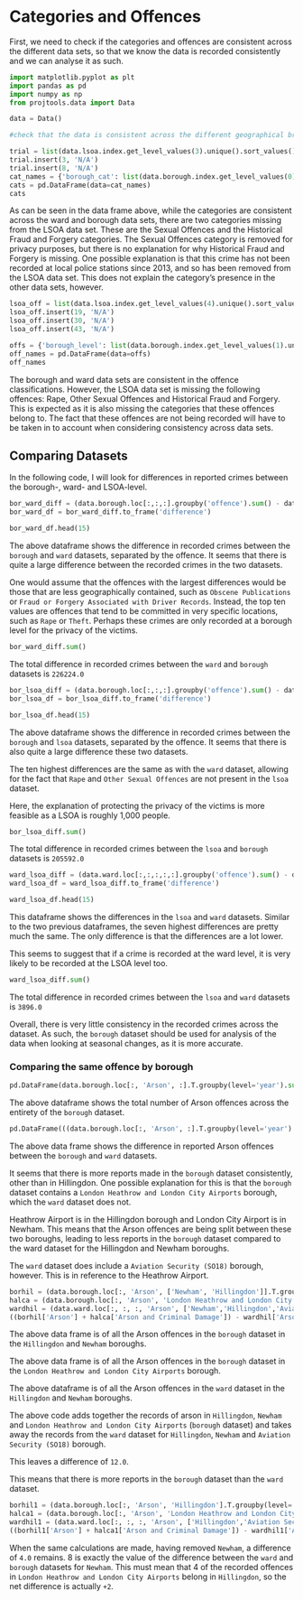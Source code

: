 # Categories and Offences
First, we need to check if the categories and offences are consistent across the different data sets, so that we know the data is recorded consistently and we can analyse it as such.
```python
import matplotlib.pyplot as plt
import pandas as pd
import numpy as np
from projtools.data import Data

data = Data()

#check that the data is consistent across the different geographical breakdowns
```

```python
trial = list(data.lsoa.index.get_level_values(3).unique().sort_values())
trial.insert(3, 'N/A')
trial.insert(8, 'N/A')
cat_names = {'borough_cat': list(data.borough.index.get_level_values(0).unique().sort_values()), 'ward_cat': list(data.ward.index.get_level_values(2).unique().sort_values()), 'LSOA_cat': trial}
cats = pd.DataFrame(data=cat_names)
cats
```

As can be seen in the data frame above, while the categories are consistent across the ward and borough data sets, there are two categories missing from the LSOA data set. These are the Sexual Offences and the Historical Fraud and Forgery categories. The Sexual Offences category is removed for privacy purposes, but there is no explanation for why Historical Fraud and Forgery is missing. One possible explanation is that this crime has not been recorded at local police stations since 2013, and so has been removed from the LSOA data set. This does not explain the category's presence in the other data sets, however.

```python
lsoa_off = list(data.lsoa.index.get_level_values(4).unique().sort_values())
lsoa_off.insert(19, 'N/A')
lsoa_off.insert(30, 'N/A')
lsoa_off.insert(43, 'N/A')

offs = {'borough_level': list(data.borough.index.get_level_values(1).unique().sort_values()), 'ward_level': list(data.ward.index.get_level_values(3).unique().sort_values()), 'lsoa_level':lsoa_off}
off_names = pd.DataFrame(data=offs)
off_names
```

The borough and ward data sets are consistent in the offence classifications. However, the LSOA data set is missing the following offences: Rape, Other Sexual Offences and Historical Fraud and Forgery. This is expected as it is also missing the categories that these offences belong to. The fact that these offences are not being recorded will have to be taken in to account when considering consistency across data sets.


## Comparing Datasets

In the following code, I will look for differences in reported crimes between the borough-, ward- and LSOA-level.

```python
bor_ward_diff = (data.borough.loc[:,:,:].groupby('offence').sum() - data.ward.loc[:,:,:,:,:].groupby('offence').sum()).T.sum().sort_values(ascending = False)
bor_ward_df = bor_ward_diff.to_frame('difference')

bor_ward_df.head(15)
```

The above dataframe shows the difference in recorded crimes between the `borough` and `ward` datasets, separated by the offence. It seems that there is quite a large difference between the recorded crimes in the two datasets.

One would assume that the offences with the largest differences would be those that are less geographically contained, such as `Obscene Publications` or `Fraud or Forgery Associated with Driver Records`. Instead, the top ten values are offences that tend to be committed in very specific locations, such as `Rape` or `Theft`. Perhaps these crimes are only recorded at a borough level for the privacy of the victims.

```python
bor_ward_diff.sum()
```

The total difference in recorded crimes between the `ward` and `borough` datasets is `226224.0`

```python
bor_lsoa_diff = (data.borough.loc[:,:,:].groupby('offence').sum() - data.lsoa.loc[:,:,:,:,:].groupby('offence').sum()).T.sum().sort_values(ascending = False)
bor_lsoa_df = bor_lsoa_diff.to_frame('difference')

bor_lsoa_df.head(15)
```

The above dataframe shows the difference in recorded crimes between the `borough` and `lsoa` datasets, separated by the offence. It seems that there is also quite a large difference these two datasets.

The ten highest differences are the same as with the `ward` dataset, allowing for the fact that `Rape` and `Other Sexual Offences` are not present in the `lsoa` dataset.

Here, the explanation of protecting the privacy of the victims is more feasible as a LSOA is roughly 1,000 people.

```python
bor_lsoa_diff.sum()
```

The total difference in recorded crimes between the `lsoa` and `borough` datasets is `205592.0`

```python
ward_lsoa_diff = (data.ward.loc[:,:,:,:,:].groupby('offence').sum() - data.lsoa.loc[:,:,:,:,:].groupby('offence').sum()).T.sum().sort_values(ascending = False)
ward_lsoa_df = ward_lsoa_diff.to_frame('difference')

ward_lsoa_df.head(15)
```

This dataframe shows the differences in the `lsoa` and `ward` datasets. Similar to the two previous dataframes, the seven highest differences are pretty much the same. The only difference is that the differences are a lot lower.

This seems to suggest that if a crime is recorded at the ward level, it is very likely to be recorded at the LSOA level too.

```python
ward_lsoa_diff.sum()
```

The total difference in recorded crimes between the `lsoa` and `ward` datasets is `3896.0`


Overall, there is very little consistency in the recorded crimes across the dataset. As such, the `borough` dataset should be used for analysis of the data when looking at seasonal changes, as it is more accurate.


### Comparing the same offence by borough

```python
pd.DataFrame(data.borough.loc[:, 'Arson', :].T.groupby(level='year').sum().sum())
```

The above dataframe shows the total number of Arson offences across the entirety of the `borough` dataset.

```python
pd.DataFrame(((data.borough.loc[:, 'Arson', :].T.groupby(level='year').sum().sum()) - (data.ward.loc[:, :, :, 'Arson', :].groupby(level=[3]).sum().T.sum())).sort_values(ascending=False))
```

The above data frame shows the difference in reported Arson offences between the `borough` and `ward` datasets.

It seems that there is more reports made in the `borough` dataset consistently, other than in Hillingdon. One possible explanation for this is that the `borough` dataset contains a `London Heathrow and London City Airports` borough, which the `ward` dataset does not.

Heathrow Airport is in the Hillingdon borough and London City Airport is in Newham. This means that the Arson offences are being split between these two boroughs, leading to less reports in the `borough` dataset compared to the ward dataset for the Hillingdon and Newham boroughs.

The `ward` dataset does include a `Aviation Security (SO18)` borough, however. This is in reference to the Heathrow Airport.

```python
borhil = (data.borough.loc[:, 'Arson', ['Newham', 'Hillingdon']].T.groupby(level='year').sum().T.sum()).to_frame('Arson')
halca = (data.borough.loc[:, 'Arson', 'London Heathrow and London City Airports'].T.groupby(level='year').sum())
wardhil = (data.ward.loc[:, :, :, 'Arson', ['Newham','Hillingdon','Aviation Security (SO18)']].sum().T.groupby(level='year').sum()).to_frame('Arson Offences')
((borhil['Arson'] + halca['Arson and Criminal Damage']) - wardhil['Arson Offences']).sum()
```

The above data frame is of all the Arson offences in the `borough` dataset in the `Hillingdon` and `Newham` boroughs.


The above data frame is of all the Arson offences in the `borough` dataset in the `London Heathrow and London City Airports` borough.


The above dataframe is of all the Arson offences in the `ward` dataset in the `Hillingdon` and `Newham` boroughs.


The above code adds together the records of arson in `Hillingdon`, `Newham` and `London Heathrow and London City Airports` (`borough` dataset) and takes away the records from the `ward` dataset for `Hillingdon`, `Newham` and `Aviation Security (SO18)` borough.

This leaves a difference of `12.0`.

This means that there is more reports in the `borough` dataset than the `ward` dataset.

```python
borhil1 = (data.borough.loc[:, 'Arson', 'Hillingdon'].T.groupby(level='year').sum().T.sum()).to_frame('Arson')
halca1 = (data.borough.loc[:, 'Arson', 'London Heathrow and London City Airports'].T.groupby(level='year').sum())
wardhil1 = (data.ward.loc[:, :, :, 'Arson', ['Hillingdon','Aviation Security (SO18)']].sum().T.groupby(level='year').sum()).to_frame('Arson Offences')
((borhil1['Arson'] + halca1['Arson and Criminal Damage']) - wardhil1['Arson Offences']).sum()
```

When the same calculations are made, having removed `Newham`, a difference of `4.0` remains. 8 is exactly the value of the difference between the `ward` and `borough` datasets for `Newham`. This must mean that 4 of the recorded offences in `London Heathrow and London City Airports` belong in `Hillingdon`, so the net difference is actually `+2`.
